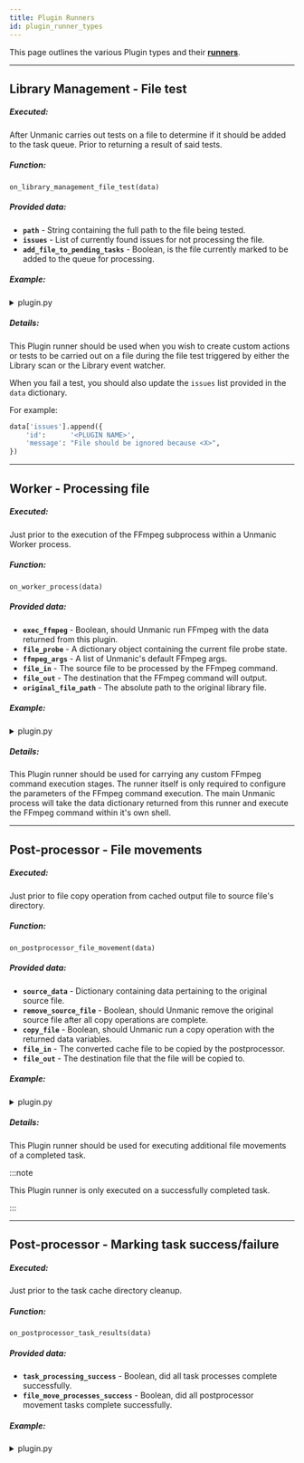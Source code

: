 ```yaml
---
title: Plugin Runners
id: plugin_runner_types
---
```



This page outlines the various Plugin types and their 
[**runners**](/docs/plugins/writing_plugins/introduction#runners).


<TOCInline toc={toc} />

---


## Library Management - File test

##### Executed:
After Unmanic carries out tests on a file to determine if it should be added to the task queue. Prior to returning a result of said tests.

##### Function:
`on_library_management_file_test(data)`

##### Provided data:
  - **`path`** - String containing the full path to the file being tested.
  - **`issues`** - List of currently found issues for not processing the file.
  - **`add_file_to_pending_tasks`** - Boolean, is the file currently marked to be added to the queue for processing.

##### Example:

<details>
<summary>plugin.py</summary>

For an up-to-date example, see the [Example Plugins Repo](https://github.com/Unmanic/unmanic-plugins/blob/examples/source/custom_ffmpeg_process/plugin.py)

```python
import os


def on_library_management_file_test(data):
    """
    Runner function - enables additional actions during the library management file tests.
    The 'data' object argument includes:
        path                            - String containing the full path to the file being tested.
        issues                          - List of currently found issues for not processing the file.
        add_file_to_pending_tasks       - Boolean, is the file currently marked to be added to the queue for processing.
    :param data:
    :return:
    """

    # Get the file extension
    file_extension = os.path.splitext(data.get('path'))[-1][1:]

    # Ensure the file's extension is lowercase
    file_extension = file_extension.lower()

    # If this is flash video file, add it to pending tasks
    if file_extension.lower() in ['flv']:
        data['add_file_to_pending_tasks'] = True

    return data
```
</details>


##### Details:

This Plugin runner should be used when you wish to create custom actions or tests to be carried
out on a file during the file test triggered by either the Library scan or the Library event watcher.

When you fail a test, you should also update the `issues` list provided in the `data` dictionary.

For example:
```python
data['issues'].append({
    'id':      '<PLUGIN NAME>',
    'message': "File should be ignored because <X>",
})
```

---


## Worker - Processing file

##### Executed:
Just prior to the execution of the FFmpeg subprocess within a Unmanic Worker process.

##### Function:
`on_worker_process(data)`

##### Provided data:
  - **`exec_ffmpeg`** - Boolean, should Unmanic run FFmpeg with the data returned from this plugin.
  - **`file_probe`** - A dictionary object containing the current file probe state.
  - **`ffmpeg_args`** - A list of Unmanic's default FFmpeg args.
  - **`file_in`** - The source file to be processed by the FFmpeg command.
  - **`file_out`** - The destination that the FFmpeg command will output.
  - **`original_file_path`** - The absolute path to the original library file.

##### Example:

<details>
<summary>plugin.py</summary>

For an up-to-date example, see the [Example Plugins Repo](https://github.com/Unmanic/unmanic-plugins/blob/examples/source/custom_ffmpeg_process/plugin.py)

```python
from unmanic.libs.unplugins.settings import PluginSettings
from unmanic.libs.system import System


class Settings(PluginSettings):
    """
    An object to hold a dictionary of settings accessible to the Plugin
    class and able to be configured by users from within the Unmanic WebUI.

    This class has a number of methods available to it for accessing these settings:

        > get_setting(<key>)            - Fetch a single setting value. Or leave the 
                                        key argument empty and return the full dictionary.
        > set_setting(<key>, <value>)   - Set a singe setting value.
                                        Used by the Unmanic WebUI to save user settings.
                                        Settings are stored on disk in order to be persistent.

    """
    settings = {
        "Execute FFmpeg": True,
        "Insert string into cache file name": "custom-string"
    }


def on_worker_process(data):
    """
    Runner function - carries out additional processing during the worker stages of a task.

    The 'data' object argument includes:
        exec_ffmpeg             - Boolean, should Unmanic run FFmpeg with the data returned from this plugin.
        file_probe              - A dictionary object containing the current file probe state.
        ffmpeg_args             - A list of Unmanic's default FFmpeg args.
        file_in                 - The source file to be processed by the FFmpeg command.
        file_out                - The destination that the FFmpeg command will output.
        original_file_path      - The absolute path to the original library file.

    :param data:
    :return:
    """
    settings = Settings()
    system = System()
    system_info = system.info()

    custom_string = settings.get_setting('Insert string into cache file name')
    if custom_string:
        tmp_file_out = os.path.splitext(data['file_out'])
        data['file_out'] = "{}-{}-{}{}".format(tmp_file_out[0], custom_string, tmp_file_out[1])

    if not settings.get_setting('Execute FFmpeg'):
        data['exec_ffmpeg'] = False

        

    return data
```
</details>


##### Details:

This Plugin runner should be used for carrying any custom FFmpeg command execution stages. 
The runner itself is only required to configure the parameters of the FFmpeg command execution.
The main Unmanic process will take the data dictionary returned from this runner and execute
the FFmpeg command within it's own shell.

---


## Post-processor - File movements

##### Executed:
Just prior to file copy operation from cached output file to source file's directory.

##### Function:
`on_postprocessor_file_movement(data)`

##### Provided data:
  - **`source_data`** - Dictionary containing data pertaining to the original source file.
  - **`remove_source_file`** - Boolean, should Unmanic remove the original source file after all copy operations are complete.
  - **`copy_file`** - Boolean, should Unmanic run a copy operation with the returned data variables.
  - **`file_in`** - The converted cache file to be copied by the postprocessor.
  - **`file_out`** - The destination file that the file will be copied to.

##### Example:

<details>
<summary>plugin.py</summary>

For an up-to-date example, see the [Example Plugins Repo](https://github.com/Unmanic/unmanic-plugins/blob/examples/source/example_postprocessor_file_movement/plugin.py)

```python
def on_postprocessor_file_movement(data):
    """
    Runner function - configures additional postprocessor file movements during the postprocessor stage of a task.

    The 'data' object argument includes:
        source_data             - Dictionary containing data pertaining to the original source file.
        remove_source_file      - Boolean, should Unmanic remove the original source file after all copy operations are complete.
        copy_file               - Boolean, should Unmanic run a copy operation with the returned data variables.
        file_in                 - The converted cache file to be copied by the postprocessor.
        file_out                - The destination file that the file will be copied to.

    :param data:
    :return:
    """

    return data
```
</details>


##### Details:

This Plugin runner should be used for executing additional file movements of a completed task.

:::note

This Plugin runner is only executed on a successfully completed task.

:::

---


## Post-processor - Marking task success/failure

##### Executed:
Just prior to the task cache directory cleanup.

##### Function:
`on_postprocessor_task_results(data)`

##### Provided data:
  - **`task_processing_success`** - Boolean, did all task processes complete successfully.
  - **`file_move_processes_success`** - Boolean, did all postprocessor movement tasks complete successfully.

##### Example:

<details>
<summary>plugin.py</summary>

For an up-to-date example, see the [Example Plugins Repo](https://github.com/Unmanic/unmanic-plugins/blob/examples/source/example_postprocessor_task_results/plugin.py)

```python
def on_postprocessor_task_results(data):
    """
    Runner function - provides a means for additional postprocessor functions based on the task success.

    The 'data' object argument includes:
        task_processing_success         - Boolean, did all task processes complete successfully.
        file_move_processes_success     - Boolean, did all postprocessor movement tasks complete successfully.

    :param data:
    :return:
    """
    return data
```
</details>
